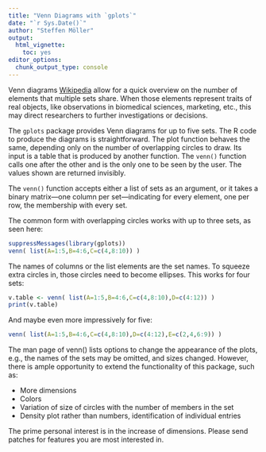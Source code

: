 ```yaml
---
title: "Venn Diagrams with `gplots`"
date: "`r Sys.Date()`"
author: "Steffen Möller"
output: 
  html_vignette: 
    toc: yes
editor_options: 
  chunk_output_type: console
---
```

<!--
%\VignetteEngine{knitr::rmarkdown}
%\VignetteIndexEntry{A quick introduction to dendextend (start here)}
-->


Venn diagrams [Wikipedia](http://en.wikipedia.org/wiki/Venn_diagram) allow for a quick overview on the number of elements that multiple sets share. When those elements represent traits of real objects, like observations in biomedical sciences, marketing, etc., this may direct researchers to further investigations or decisions.

The `gplots` package provides Venn diagrams for up to five sets. The R code to produce the diagrams is straightforward. The plot function behaves the same, depending only on the number of overlapping circles to draw. Its input is a table that is produced by another function. The `venn()` function calls one after the other and is the only one to be seen by the user. The values shown are returned invisibly.

The `venn()` function accepts either a list of sets as an argument, or it takes a binary matrix—one column per set—indicating for every element, one per row, the membership with every set.

The common form with overlapping circles works with up to three sets, as seen here:

```r
suppressMessages(library(gplots))
venn( list(A=1:5,B=4:6,C=c(4,8:10)) )
```


The names of columns or the list elements are the set names. To squeeze extra circles in, those circles need to become ellipses. This works for four sets:

```r
v.table <- venn( list(A=1:5,B=4:6,C=c(4,8:10),D=c(4:12)) )
print(v.table)
```


And maybe even more impressively for five:

```r
venn( list(A=1:5,B=4:6,C=c(4,8:10),D=c(4:12),E=c(2,4,6:9)) )
```

The man page of venn() lists options to change the appearance of the plots, e.g., the names of the sets may be omitted, and sizes changed. However, there is ample opportunity to extend the functionality of this package, such as:

* More dimensions
* Colors
* Variation of size of circles with the number of members in the set
* Density plot rather than numbers, identification of individual entries

The prime personal interest is in the increase of dimensions. Please send patches for features you are most interested in.

